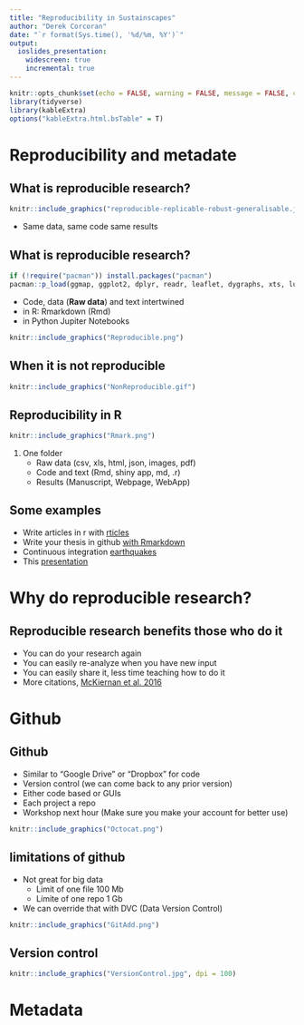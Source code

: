 ```yaml
---
title: "Reproducibility in Sustainscapes"
author: "Derek Corcoran"
date: "`r format(Sys.time(), '%d/%m, %Y')`"
output:
  ioslides_presentation:
    widescreen: true
    incremental: true
---
```


```r
knitr::opts_chunk$set(echo = FALSE, warning = FALSE, message = FALSE, cache = FALSE, tidy = TRUE, tidy.opts = list(width.cutoff = 50))
library(tidyverse)
library(kableExtra)
options("kableExtra.html.bsTable" = T)
```

# Reproducibility and metadate

## What is reproducible research?

```r
knitr::include_graphics("reproducible-replicable-robust-generalisable.jpg", dpi = 600)
```

* Same data, same code same results

## What is reproducible research?

```r
if (!require("pacman")) install.packages("pacman")
pacman::p_load(ggmap, ggplot2, dplyr, readr, leaflet, dygraphs, xts, lubridate, geojsonio)
```

* Code, data (**Raw data**) and text intertwined
* in R: Rmarkdown (Rmd)
* in Python Jupiter Notebooks

```r
knitr::include_graphics("Reproducible.png")
```

## When it is not reproducible

```r
knitr::include_graphics("NonReproducible.gif")
```


## Reproducibility in R

```r
knitr::include_graphics("Rmark.png")
```

1. One folder
    + Raw data (csv, xls, html, json, images, pdf)
    + Code and text (Rmd, shiny app, md, .r)
    + Results (Manuscript, Webpage, WebApp)
    
## Some examples

* Write articles in r with [rticles](https://pkgs.rstudio.com/rticles/)
* Write your thesis in github [with Rmarkdown](https://github.com/lcreteig/thesis)
* Continuous integration [earthquakes](https://github.com/derek-corcoran-barrios/SustainscapesOrganizationPres/)
* This [presentation](https://github.com/Sustainscapes/MetadataPres)

#  Why do reproducible research?

##  Reproducible research benefits those who do it

* You can do your research again
* You can easily re-analyze when you have new input
* You can easily share it, less time teaching how to do it
* More citations, [McKiernan et al. 2016](https://elifesciences.org/articles/16800.pdf)


# Github

## Github

* Similar to "Google Drive" or "Dropbox" for code
* Version control (we can come back to any prior version)
* Either code based or GUIs
* Each project a repo
* Workshop next hour (Make sure you make your account for better use)

```r
knitr::include_graphics("Octocat.png")
```

## limitations of github

* Not great for big data
    + Limit of one file 100 Mb
    + Límite of one repo 1 Gb
* We can override that with DVC (Data Version Control)

```r
knitr::include_graphics("GitAdd.png")
```

## Version control

```r
knitr::include_graphics("VersionControl.jpg", dpi = 100)
```

# Metadata